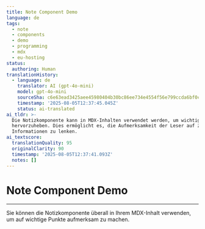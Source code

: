 ```yaml
---
title: Note Component Demo
language: de
tags:
  - note
  - components
  - demo
  - programming
  - mdx
  - eu-hosting
status:
  authoring: Human
translationHistory:
  - language: de
    translator: AI (gpt-4o-mini)
    model: gpt-4o-mini
    sourceSha: c6e63ead3425aee45980404b30bc86ee734e4554f56e799ccda6bf0c17918818
    timestamp: '2025-08-05T12:37:45.045Z'
    status: ai-translated
ai_tldr: >-
  Die Notizkomponente kann in MDX-Inhalten verwendet werden, um wichtige Punkte
  hervorzuheben. Dies ermöglicht es, die Aufmerksamkeit der Leser auf zentrale
  Informationen zu lenken.
ai_textscore:
  translationQuality: 95
  originalClarity: 90
  timestamp: '2025-08-05T12:37:41.093Z'
  notes: []
---
```



# Note Component Demo

<Note
  title="Heads up!"
  description="This is a demo of the Note component. You can use it to highlight important information, tips, or warnings in your content."
  icon="tabler:alert-circle"
/>

---

Sie können die Notizkomponente überall in Ihrem MDX-Inhalt verwenden, um auf wichtige Punkte aufmerksam zu machen.

